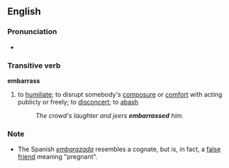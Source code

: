 ==English==
===Pronunciation===
*{{audio|en-us-embarrass.ogg|Audio (US)}}

===Transitive verb===
'''embarrass'''
#to [[humiliate]]; to disrupt somebody's [[composure]] or [[comfort]] with acting publicly or freely; to [[disconcert]]; to [[abash]]
#:''The crowd's laughter and jeers '''embarrassed''' him.''

===Note===
*The Spanish ''[[embarazada]]'' resembles a cognate, but is, in fact, a [[false friend]] meaning "pregnant".